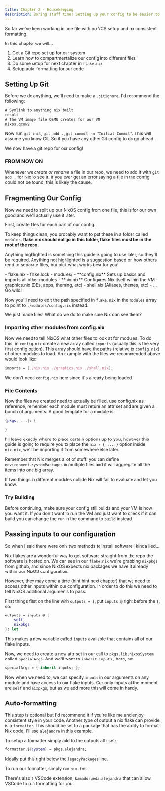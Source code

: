 ```yaml
---
title: Chapter 2 - Housekeeping
description: Boring stuff time! Setting up your config to be easier to edit and maintain later
---
```



So far we've been working in one file with no VCS setup and no consistent formatting.

In this chapter we will...

1. Get a Git repo set up for our system
2. Learn how to compartmentalize our config into different files
3. Do some setup for next chapter in `flake.nix`
4. Setup auto-formatting for our code

## Setting Up Git

Before we do anything, we'll need to make a `.gitignore`, I'd recommend the following:

```txt
# Symlink to anything nix built
result 
# The VM image file QEMU creates for our VM
nixos.qcow2
```

Now run `git init`, `git add .`, `git commit -m "Initial Commit"`. This will assume you know Git. So if you have any
other Git config to do go ahead.

We now have a git repo for our config!

### FROM NOW ON

Whenever we *create or rename* a file in our repo, we need to add it with `git add .` for Nix to see it. If you ever get an error saying a file in the config could not be found, this is likely the cause.

## Fragmenting Our Config

Now we need to split up our NixOS config from one file, this is for our own good and we'll actually use it later.

First, create files for each part of our config.

To keep things clean, you probably want to put these in a folder called `modules`. **flake.nix should not go in this folder, flake files must be in the root of the repo.**

Anything highlighted is something this guide is going to use later, so they'll be required. Anything not highlighted is a suggestion based on how others tend to separate files, but pick what works best for you!

<FileTree>
- flake.nix
- flake.lock
- modules/
  - **config.nix** Sets up basics and imports all other modules
  - **nix.nix** Configures Nix itself within the VM
  - graphics.nix (DEs, apps, theming, etc)
  - shell.nix (Aliases, themes, etc)
  - ... Go wild!
</FileTree>

Now you'll need to edit the path specified in `flake.nix` in the `modules` array to point to `./modules/config.nix` instead.

<Aside title="Pop Quiz">We just made files! What do we do to make sure Nix can see them?</Aside>

### Importing other modules from config.nix

Now we need to tell NixOS what other files to look at for modules.
To do this, in `config.nix` create a new array called `imports` (usually this is the very first config option).
This array should have the paths (relative to `config.nix`) of other modules to load. An example with the files we recommended above would look like:

```nix
imports = [./nix.nix ./graphics.nix ./shell.nix];
```

We don't need `config.nix` here since it's already being loaded.

### File Contents

Now the files we created need to actually be filled, use config.nix as reference, remember each module must return
an attr set and are given a bunch of arguments. A good template for a module is:

```nix
{pkgs, ...}: {

}
```

I'll leave exactly where to place certain options up to you, however this guide is going to require you to place
the `nix = { ... }` option inside `nix.nix`, we'll be importing it from somewhere else later.

Remember that Nix merges a lot of stuff! you can define `environment.systemPackages` in multiple files and it will aggregate all the items into one big array.

<Aside>If two things in different modules collide Nix will fail to evaluate and let you know.</Aside>

### Try Building

Before continuing, make sure your config still builds and your VM is how you want it. If you don't want to run the VM and just want to check if it can build you can change the `run` in the command to `build` instead.

## Passing inputs to our configuration

So when I said there were only two methods to install software I kinda lied...

Nix flakes are a wonderful way to get software straight from the repo the software is hosted on. We can
see in our `flake.nix` we're grabbing `nixpkgs` from github, and since NixOS expects nix packages we have it already
within our NixOS configuration.

However, they may come a time (hint hint next chapter) that we need to access other inputs within our configuration. In order to do this we need to tell NixOS additional arguments to pass.

First things first on the line with `outputs = {`, put `inputs @` right before the `{`, so:

```nix
outputs = inputs @ {
    self,
    nixpkgs
}: let
```

This makes a new variable called `inputs` available that contains all of our flake inputs.

Now, we need to create a new attr set in our call to `pkgs.lib.nixosSystem` called `specialArgs`.
And we'll want to `inherit inputs;` here, so:

```nix
specialArgs = { inherit inputs; };
```

Now when we need to, we can specify `inputs` in our arguments on any module and have access to our flake inputs.
Our only inputs at the moment are `self` and `nixpkgs`, but as we add more this will come in handy.

## Auto-formatting

This step is optional but I'd recommend it if you're like me and enjoy consistent style in your code.
Another type of output a nix flake can provide is a `formatter`. This should be set to a package that has the ability to
format Nix code, I'll use `alejandra` in this example.

To setup a formatter simply add to the outputs attr set:

```nix
formatter.${system} = pkgs.alejandra;
```

Ideally put this right below the `legacyPackages` line.

To run our formatter, simply run `nix fmt`.

There's also a VSCode extension, `kamadorueda.alejandra` that can allow VSCode to run formatting for you.
